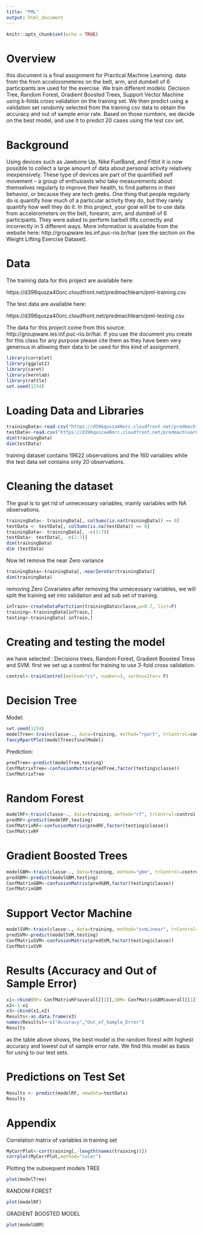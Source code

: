 ---
title: "PML"
output: html_document
---

```{r setup, include=FALSE}
knitr::opts_chunk$set(echo = TRUE)
```
# Overview 
this document is a final assignment for Practical Machine Learning. data from the from accelorometeres on the belt, arm, and dumbell of 6 participants are used for the exercise.
We train different models: Decision Tree, Random Forest, Gradient Boosted Trees, Support Vector Machine using k-folds cross validation on the training set. We then predict using a validation set randomly selected from the training csv data to obtain the accuracy and out of sample error rate. Based on those numbers, we decide on the best model, and use it to predict 20 cases using the test csv set.

# Background

Using devices such as Jawbone Up, Nike FuelBand, and Fitbit it is now possible to collect a large amount of data about personal activity relatively inexpensively. These type of devices are part of the quantified self movement – a group of enthusiasts who take measurements about themselves regularly to improve their health, to find patterns in their behavior, or because they are tech geeks. One thing that people regularly do is quantify how much of a particular activity they do, but they rarely quantify how well they do it. In this project, your goal will be to use data from accelerometers on the belt, forearm, arm, and dumbell of 6 participants. They were asked to perform barbell lifts correctly and incorrectly in 5 different ways. More information is available from the website here: http://groupware.les.inf.puc-rio.br/har (see the section on the Weight Lifting Exercise Dataset). 

# Data 

The training data for this project are available here: 

https://d396qusza40orc.cloudfront.net/predmachlearn/pml-training.csv

The test data are available here:

https://d396qusza40orc.cloudfront.net/predmachlearn/pml-testing.csv

The data for this project come from this source: http://groupware.les.inf.puc-rio.br/har. If you use the document you create for this class for any purpose please cite them as they have been very generous in allowing their data to be used for this kind of assignment. 


```{r chk1}
library(corrplot)
library(ggplot2)
library(caret)
library(kernlab)
library(rattle)
set.seed(1234)
```

# Loading Data and Libraries

```{r chk2}
trainingData<-read.csv("https://d396qusza40orc.cloudfront.net/predmachlearn/pml-training.csv")
testData<-read.csv("https://d396qusza40orc.cloudfront.net/predmachlearn/pml-testing.csv")
dim(trainingData)
dim(testData)
```
training dataset contains 19622 observations and the 160 variables while the test data set contains only 20 observations.

# Cleaning the dataset
The goal is to get rid of unnecessary variables, mainly variables with NA observations.

```{r chk3}
trainingData<- trainingData[, colSums(is.na(trainingData)) == 0]
testData <- testData[, colSums(is.na(testData)) == 0]
trainingData<- trainingData[, -c(1:7)]
testData<- testData[, -c(1:7)]
dim(trainingData)
dim (testData)

```

Now let remove the near Zero variance

```{r chk4}
trainingData<-trainingData[,-nearZeroVar(trainingData)]
dim(trainingData)
```
removing Zero Covariates
after removing the unnecessary variables, we will split the training set into  validation and ad sub set of training.

```{r chk5}
inTrain<-createDataPartition(trainingData$classe,p=0.7, list=F)
training<-trainingData[inTrain,]
testing<-trainingData[-inTrain,]
```

# Creating and testing the model
we have selected  : Decisions trees, Random Forest, Gradient Boosted Tress and SVM.
first we set up a control for training to use 3-fold cross validation.
```{r chk6}
control<-trainControl(method="cv", number=3, verboseIter= F)
```

# Decision Tree

Model: 
```{r chk7}
set.seed(1234)
modelTree<-train(classe~., data=training, method="rpart", trControl=control, tuneLength=5)
fancyRpartPlot(modelTree$finalModel)
```

Prediction:
```{r chk8}
predTree<-predict(modelTree,testing)
ConfMatrixTree<-confusionMatrix(predTree,factor(testing$classe))
ConfMatrixTree
```

# Random Forest
```{r chk9}

modelRF<-train(classe~., data=training, method="rf", trControl=control, tuneLength=5)
predRF<-predict(modelRF,testing)
ConfMatrixRF<-confusionMatrix(predRF,factor(testing$classe))
ConfMatrixRF
```

# Gradient Boosted Trees

```{r chk10}

modelGBM<-train(classe~., data=training, method="gbm", trControl=control, tuneLength=5, verbose= F)
predGBM<-predict(modelGBM,testing)
ConfMatrixGBM<-confusionMatrix(predGBM,factor(testing$classe))
ConfMatrixGBM
```

# Support Vector Machine

```{r chk11}
modelSVM<-train(classe~., data=training, method="svmLinear", trControl=control, tuneLength=5, verbose= F)
predSVM<-predict(modelSVM,testing)
ConfMatrixSVM<-confusionMatrix(predSVM,factor(testing$classe))
ConfMatrixSVM
```
# Results (Accuracy and Out of Sample Error)

```{r chk12}
x1<-rbind(RF= ConfMatrixRF$overall[[1]],GBM= ConfMatrixGBM$overall[[1]],TREE= ConfMatrixTree$overall[[1]],SVM= ConfMatrixSVM$overall[[1]])
x2<-1-x1
x3<-cbind(x1,x2)
Results<-as.data.frame(x3)
names(Results)<-c("Accuracy","Out_of_Sample_Error")
Results
```
as the table above shows, the best model is the random forest with highest accuracy and lowest out of sample error rate.
We find this model as basis for using to our test sets.

# Predictions on Test Set
```{r chk13}
Results <- predict(modelRF, newdata=testData)
Results
```

# Appendix
Correlation matrix of variables in training set
```{r chk14}
MyCorrPlot<-cor(training[,-length(names(training))])
corrplot(MyCorrPlot,method="color")
```


Plotting the subsequent models
TREE
```{r chk15}
plot(modelTree)
```


RANDOM FOREST

```{r chk16}
plot(modelRF)
```

GRADIENT BOOSTED MODEL

```{r chk17}
plot(modelGBM)
```
